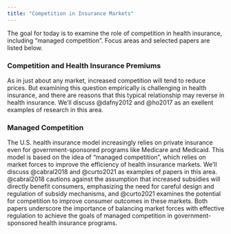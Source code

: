 ```yaml
---
title: "Competition in Insurance Markets"
---
```


The goal for today is to examine the role of competition in health insurance, including "managed competition". Focus areas and selected papers are listed below.


### Competition and Health Insurance Premiums
As in just about any market, increased competition will tend to reduce prices. But examining this question empirically is challenging in health insurance, and there are reasons that this typical relationship may reverse in health insurance. We'll discuss @dafny2012 and @ho2017 as an exellent examples of research in this area. 

### Managed Competition
The U.S. health insurance model increasingly relies on private insurance even for government-sponsored programs like Medicare and Medicaid. This model is based on the idea of "managed competition", which relies on market forces to improve the efficiency of health insurance markets. We'll discuss @cabral2018 and @curto2021 as examples of papers in this area. @cabral2018 cautions against the assumption that increased subsidies will directly benefit consumers, emphasizing the need for careful design and regulation of subsidy mechanisms, and @curto2021 examines the potential for competition to improve consumer outcomes in these markets. Both papers underscore the importance of balancing market forces with effective regulation to achieve the goals of managed competition in government-sponsored health insurance programs.
